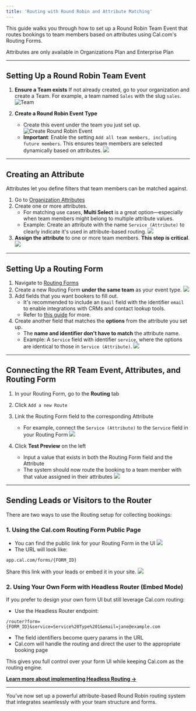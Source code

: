```yaml
---
title: 'Routing with Round Robin and Attribute Matching'
---
```

This guide walks you through how to set up a Round Robin Team Event that routes bookings to team members based on attributes using Cal.com's Routing Forms.

<Note>Attributes are only available in Organizations Plan and Enterprise Plan</Note>

---

## Setting Up a Round Robin Team Event

1. **Ensure a Team exists**
   If not already created, go to your organization and create a Team. For example, a team named `Sales` with the slug `sales`.
      ![Team](../images/routing/team.webp)

1. **Create a Round Robin Event Type**
   - Create this event under the team you just set up.
      ![Create Round Robin Event](../images/routing/new-round-robin.webp)
   - **Important**: Enable the setting `Add all team members, including future members`. This ensures team members are selected dynamically based on attributes.
         ![](../images/routing/all-future-members.webp)

---

## Creating an Attribute

Attributes let you define filters that team members can be matched against.

1. Go to [Organization Attributes](https://app.cal.com/settings/organizations/attributes)
2. Create one or more attributes.
   - For matching use cases, **Multi Select** is a great option—especially when team members might belong to multiple attribute values.
   - Example: Create an attribute with the name `Service (Attribute)` to clearly indicate it's used in attribute-based routing.
   ![](../images/routing/attribute.webp)
3. **Assign the attribute** to one or more team members. **This step is critical**.
   ![](../images/routing/assign-member.webp)
---

## Setting Up a Routing Form

1. Navigate to [Routing Forms](https://app.cal.com/routing)
2. Create a new Routing Form **under the same team** as your event type.
   ![](../images/routing/create-routing-form.webp)
3. Add fields that you want bookers to fill out.
   - It's recommended to include an `Email` field with the identifier `email` to enable integrations with CRMs and contact lookup tools.
   - Refer to [this guide](https://cal.com/help/apps-and-integrations/assign-people#option-2-based-on-emails) for more.
4. Create another field that matches the **options** from the attribute you set up.
   - The **name and identifier don't have to match** the attribute name.
   - Example: A `Service` field with identifier `service`, where the options are identical to those in `Service (Attribute)`.
   ![](../images/routing/routing-form-fields.webp)

---

## Connecting the RR Team Event, Attributes, and Routing Form

1. In your Routing Form, go to the **Routing** tab
2. Click `Add a new Route`
3. Link the Routing Form field to the corresponding Attribute
   - For example, connect the `Service (Attribute)` to the `Service` field in your Routing Form
   ![](../images/routing/routing-attributes.webp)

4. Click **Test Preview** on the left
   - Input a value that exists in both the Routing Form field and the Attribute
   - The system should now route the booking to a team member with that value assigned in their attributes
   ![](../images/routing/test-preview.webp)
---

## Sending Leads or Visitors to the Router

There are two ways to use the Routing setup for collecting bookings:

### 1. Using the Cal.com Routing Form Public Page

- You can find the public link for your Routing Form in the UI
   ![](../images/routing/share-url.webp)
- The URL will look like:

```
app.cal.com/forms/{FORM_ID}
```

Share this link with your leads or embed it in your site.
![](../images/routing/routing-form-id.webp)

### 2. Using Your Own Form with Headless Router (Embed Mode)

If you prefer to design your own form UI but still leverage Cal.com routing:

- Use the Headless Router endpoint:

```
/router?form={FORM_ID}&service=Service%20Type%201&email=jane@example.com
```

- The field identifiers become query params in the URL
- Cal.com will handle the routing and direct the user to the appropriate booking page

This gives you full control over your form UI while keeping Cal.com as the routing engine.

**[Learn more about implementing Headless Routing →](/routing/headless-routing)**

---

You’ve now set up a powerful attribute-based Round Robin routing system that integrates seamlessly with your team structure and forms.

